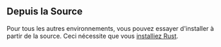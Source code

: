 
## Depuis la Source

Pour tous les autres environnements, vous pouvez essayer d'installer à partir de la source. Ceci nécessite que vous [installiez Rust](https://rustup.rs/).

<CliFromSource />